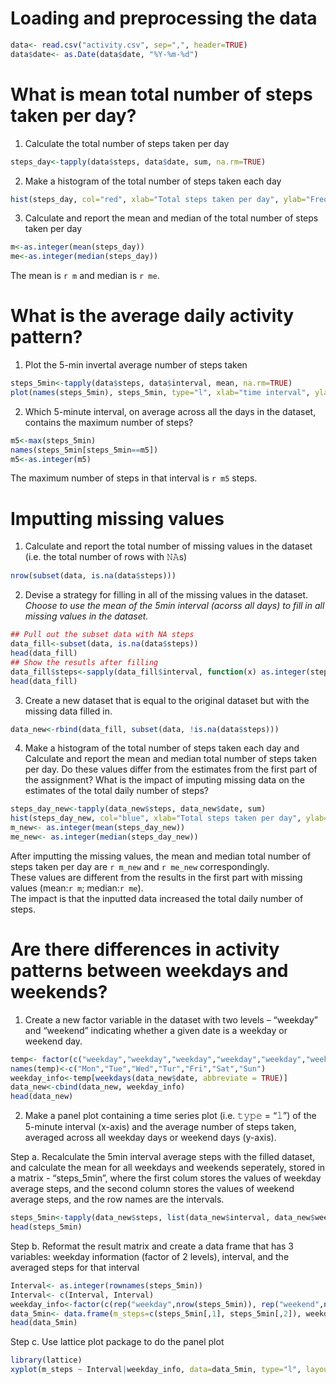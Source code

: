 # Loading and preprocessing the data
```r
data<- read.csv("activity.csv", sep=",", header=TRUE)
data$date<- as.Date(data$date, "%Y-%m-%d")
```

# What is mean total number of steps taken per day?
1. Calculate the total number of steps taken per day
```r
steps_day<-tapply(data$steps, data$date, sum, na.rm=TRUE)
```

2. Make a histogram of the total number of steps taken each day
```r
hist(steps_day, col="red", xlab="Total steps taken per day", ylab="Frequency", main="Histogram of the total number of steps taken each day")
```

3. Calculate and report the mean and median of the total number of steps taken per day
```r
m<-as.integer(mean(steps_day))
me<-as.integer(median(steps_day))
```
The mean is `r m` and median is `r me`.

# What is the average daily activity pattern?
1. Plot the 5-min invertal average number of steps taken
```r
steps_5min<-tapply(data$steps, data$interval, mean, na.rm=TRUE)
plot(names(steps_5min), steps_5min, type="l", xlab="time interval", ylab="Averaged 5-min interval steps", main="Time series plot of 5min interval averaged steps across all days")
```

2. Which 5-minute interval, on average across all the days in the dataset, contains the maximum number of steps?
```r
m5<-max(steps_5min)
names(steps_5min[steps_5min==m5])
m5<-as.integer(m5)
```
The maximum number of steps in that interval is `r m5` steps.

# Imputting missing values
1. Calculate and report the total number of missing values in the dataset (i.e. the total number of rows with 𝙽𝙰s)
```r
nrow(subset(data, is.na(data$steps)))
```

2. Devise a strategy for filling in all of the missing values in the dataset.  
_Choose to use the mean of the 5min interval (acorss all days) to fill in all missing values in the dataset._
```r
## Pull out the subset data with NA steps
data_fill<-subset(data, is.na(data$steps))
head(data_fill)
## Show the resutls after filling
data_fill$steps<-sapply(data_fill$interval, function(x) as.integer(steps_5min[[as.character(x)]]))
head(data_fill)
```

3. Create a new dataset that is equal to the original dataset but with the missing data filled in.
```r
data_new<-rbind(data_fill, subset(data, !is.na(data$steps)))
```

4. Make a histogram of the total number of steps taken each day and Calculate and report the mean and median total number of steps taken per day. Do these values differ from the estimates from the first part of the assignment? What is the impact of imputing missing data on the estimates of the total daily number of steps?
```r
steps_day_new<-tapply(data_new$steps, data_new$date, sum)
hist(steps_day_new, col="blue", xlab="Total steps taken per day", ylab="Frequency", main="After inputting missing values")
m_new<- as.integer(mean(steps_day_new))
me_new<- as.integer(median(steps_day_new))
```
After imputting the missing values, the mean and median total number of steps taken per day are `r m_new` and `r me_new` correspondingly.  
These values are different from the results in the first part with missing values (mean:`r m`; median:`r me`).  
The impact is that the inputted data increased the total daily number of steps.

# Are there differences in activity patterns between weekdays and weekends?
1. Create a new factor variable in the dataset with two levels – “weekday” and “weekend” indicating whether a given date is a weekday or weekend day.
```r
temp<- factor(c("weekday","weekday","weekday","weekday","weekday","weekend","weekend"))
names(temp)<-c("Mon","Tue","Wed","Tur","Fri","Sat","Sun")
weekday_info<-temp[weekdays(data_new$date, abbreviate = TRUE)]
data_new<-cbind(data_new, weekday_info)
head(data_new)
```
2. Make a panel plot containing a time series plot (i.e. 𝚝𝚢𝚙𝚎 = "𝚕") of the 5-minute interval (x-axis) and the average number of steps taken, averaged across all weekday days or weekend days (y-axis).  

Step a. Recalculate the 5min interval average steps with the filled dataset, and calculate the mean for all weekdays and weekends seperately, stored in a matrix - "steps_5min", where the first colum stores the values of weekday average steps, and the second column stores the values of weekend average steps, and the row names are the intervals.
```r
steps_5min<-tapply(data_new$steps, list(data_new$interval, data_new$weekday_info), mean)
head(steps_5min)
```
Step b. Reformat the result matrix and create a data frame that has 3 variables: weekday information (factor of 2 levels), interval, and the averaged steps for that interval
```r
Interval<- as.integer(rownames(steps_5min))
Interval<- c(Interval, Interval)
weekday_info<-factor(c(rep("weekday",nrow(steps_5min)), rep("weekend",nrow(steps_5min))))
data_5min<- data.frame(m_steps=c(steps_5min[,1], steps_5min[,2]), weekday_info, Interval)
head(data_5min)
```
Step c. Use lattice plot package to do the panel plot
```r
library(lattice)
xyplot(m_steps ~ Interval|weekday_info, data=data_5min, type="l", layout=c(1,2), xlab="Interval", ylab="Number of steps")
```
